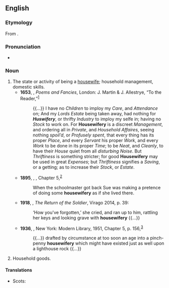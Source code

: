 ==English==

===Etymology===
From {{suffix|housewife|ry|lang=en}}.

===Pronunciation===
* {{a|UK}} {{IPA|/ˈhaʊswɪfəɹi/|lang=en}}

===Noun===
{{en-noun|-|housewiferies}}

# The state or activity of being a [[housewife]]; household management, domestic skills. {{defdate|from 15th c.}}
#* '''1653''', {{w|Margaret Cavendish, Duchess of Newcastle-upon-Tyne|Margaret Cavendish}}, ''Poems and Fancies'', London: J. Martin & J. Allestrye, “To the Reader,”<sup>[http://name.umdl.umich.edu/A53061.0001.001]</sup>
#*: {{...}} I have no ''Children'' to imploy my ''Care'', and ''Attendance'' on; And my ''Lords Estate'' being taken away, had nothing for '''''Huswifery''''', or thrifty ''Industry'' to imploy my selfe in; having no ''Stock'' to work on. For '''Housewifery''' is a discreet ''Management'', and ordering all in ''Private'', and ''Household Affaires'', seeing nothing ''spoil’d'', or ''Profusely spent'', that every thing has its proper ''Place'', and every ''Servant'' his proper ''Work'', and every ''Work'' to be done in its proper ''Time''; to be ''Neat'', and ''Cleanly'', to have their ''House'' quiet from all ''disturbing Noise''. But ''Thriftiness'' is something stricter; for good '''Housewifery''' may be used in great ''Expenses''; but ''Thriftiness'' signifies a ''Saving'', or a getting; as to increase their ''Stock'', or ''Estate''.
#* '''1895''', {{w|Thomas Hardy}}, ''{{w|Jude the Obscure}}'', Chapter 5,<sup>[http://www.gutenberg.org/files/153/153-h/153-h.htm]</sup>
#*: When the schoolmaster got back Sue was making a pretence of doing some '''housewifery''' as if she lived there.
#* '''1918''', {{w|Rebecca West}}, ''The Return of the Soldier'', Virago 2014, p. 39:
#*: ‘How you've forgotten,’ she cried, and ran up to him, rattling her keys and looking grave with '''housewifery''' {{...}}
#* '''1936''', {{w|William Faulkner}}, ''{{w|Absalom, Absalom!}}'' New York: Modern Library, 1951, Chapter 5, p. 156,<sup>[https://archive.org/details/absalomabsalom00faul]</sup>
#*: {{...}} drafted by circumstance at too soon an age into a pinch-penny '''housewifery''' which might have existed just as well upon a lighthouse rock {{...}}
# {{lb|en|obsolete}} Household goods. {{defdate|16th-19th c.}}

====Translations====
{{trans-top|the state of being a housewife}}
* Scots: {{t|sco|housewifeskip}}
{{trans-mid}}
{{trans-bottom}}